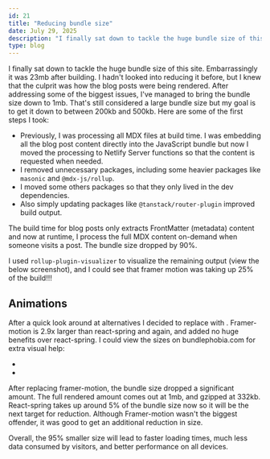 ```yaml
---
id: 21
title: "Reducing bundle size"
date: July 29, 2025
description: "I finally sat down to tackle the huge bundle size of this site. Embarrassingly it was 23mb after building. I never looked into how to reduce it, but I knew that the problem would be the rendering of the blog posts."
type: blog
---
```


I finally sat down to tackle the huge bundle size of this site. Embarrassingly it was 23mb after building. I hadn't looked into reducing it before, but I knew that the culprit was how the blog posts were being rendered. After addressing some of the biggest issues, I've managed to bring the bundle size down to 1mb. That's still considered a large bundle size but my goal is to get it down to between 200kb and 500kb. Here are some of the first steps I took:

- Previously, I was processing all MDX files at build time. I was embedding all the blog post content directly into the JavaScript bundle but now I moved the processing to Netlify Server functions so that the content is requested when needed.
- I removed unnecessary packages, including some heavier packages like `masonic` and `@mdx-js/rollup`.
- I moved some others packages so that they only lived in the dev dependencies.
- Also simply updating packages like `@tanstack/router-plugin` improved build output.

The build time for blog posts only extracts FrontMatter (metadata) content and now at runtime, I process the full MDX content on-demand when someone visits a post. The bundle size dropped by 90%.

I used `rollup-plugin-visualizer` to visualize the remaining output (view the below screenshot), and I could see that framer motion was taking up 25% of the build!!! 

<Picture src="/blog/rollup-size.png" alt="Roll-up size" />

## Animations

After a quick look around at alternatives I decided to replace <Anchor link="https://motion.dev/" text="framer-motion" variant="link" isExternal /> with <Anchor link="https://react-spring.dev/" text="react-spring" variant="link" isExternal />. Framer-motion is 2.9x larger than react-spring and again, and added no huge benefits over react-spring. I could view the sizes on bundlephobia.com for extra visual help:

- <Anchor link="https://bundlephobia.com/package/react-spring@10.0.1" variant="link" isExternal />
- <Anchor link="https://bundlephobia.com/package/framer-motion@12.23.11" variant="link" isExternal />

<Picture src="/blog/bundle-comparer.png" alt="comparing sizes of react-spring and framer-motion" />

After replacing framer-motion, the bundle size dropped a significant amount. The full rendered amount comes out at 1mb, and gzipped at 332kb. React-spring takes up around 5% of the bundle size now so it will be the next target for reduction. Although Framer-motion wasn't the biggest offender, it was good to get an additional reduction in size. 

Overall, the 95% smaller size will lead to faster loading times, much less data consumed by visitors, and better performance on all devices. 